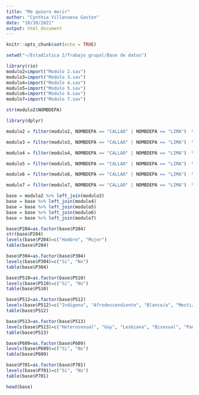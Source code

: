 ```yaml
---
title: "Me quiero morir"
author: "Cynthia Villanueva Gaston"
date: "10/30/2021"
output: html_document
---
```


```r
knitr::opts_chunk$set(echo = TRUE)
```

```r
setwd("~/Estadística 2/Trabajo grupal/Base de datos")
```

```r
library(rio)
modulo2=import("Modulo 2.sav")
modulo3=import("Modulo 3.sav")
modulo4=import("Modulo 4.sav")
modulo5=import("Modulo 5.sav")
modulo6=import("Modulo 6.sav")
modulo7=import("Modulo 7.sav")
```

```r
str(modulo2$NOMBDEPA)
```

```r
library(dplyr)
```

```r
modulo2 = filter(modulo2, NOMBDEPA == "CALLAO" | NOMBDEPA == "LIMA")  %>%  select(., NOMBDEPA, VIVIENDA, HOGAR, CODPERSO, P204, P205_A) 
```

```r
modulo3 = filter(modulo3, NOMBDEPA == "CALLAO" | NOMBDEPA == "LIMA")  %>%  select(., NOMBDEPA, VIVIENDA, HOGAR, CODPERSO, P304,P315_1,P315_2, P315_3, P315_4, P315_5, P315_6, P315_7, P315_8, P315_9, P315_10) 
```

```r
modulo4 = filter(modulo4, NOMBDEPA == "CALLAO" | NOMBDEPA == "LIMA")  %>%  select(., NOMBDEPA, VIVIENDA, HOGAR, CODPERSO, P401_1, P401_2, P401_3, P401_4, P401_5, P408_1, P408_2, P408_3,P408_4, P408_5, P408_6 ) 
```

```r
modulo5 = filter(modulo5, NOMBDEPA == "CALLAO" | NOMBDEPA == "LIMA")  %>%  select(., NOMBDEPA, VIVIENDA, HOGAR, CODPERSO, P501, P510, P512, P513  ) 
```

```r
modulo6 = filter(modulo6, NOMBDEPA == "CALLAO" | NOMBDEPA == "LIMA")  %>%  select(., NOMBDEPA, VIVIENDA, HOGAR, CODPERSO, P604_1, P604_2, P604_3, P604_4, P604_5, P604_6, P604_7, P604_8, P604_9, P604_10, P604_11, P609, P611, P614_MON, P614_ESP, P615_MON, P615_ESP, P616_MON, P616_ESP) 
```

```r
modulo7 = filter(modulo7, NOMBDEPA == "CALLAO" | NOMBDEPA == "LIMA")  %>%  select(., NOMBDEPA, VIVIENDA, HOGAR, CODPERSO, P701)
```

```r
base = modulo2 %>% left_join(modulo3)
base = base %>% left_join(modulo4)
base = base %>% left_join(modulo5)
base = base %>% left_join(modulo6)
base = base %>% left_join(modulo7)
```


```r
base$P204=as.factor(base$P204)
str(base$P204)
levels(base$P204)=c("Hombre", "Mujer")
table(base$P204)
```

```r
base$P304=as.factor(base$P304)
levels(base$P304)=c("Si", "No")
table(base$P304)
```

```r
base$P510=as.factor(base$P510)
levels(base$P510)=c("Si", "No")
table(base$P510)
```

```r
base$P512=as.factor(base$P512)
levels(base$P512)=c("Indígena", "Afrodescendiente", "Blanco/a", "Mestizo/a", "Grupo étnico", "Otro", "No sabe")
table(base$P512)
```

```r
base$P513=as.factor(base$P513)
levels(base$P513)=c("Heterosexual", "Gay", "Lesbiana", "Bisexual", "Pansexual", "Asexual", "Otro", "No sabe")
table(base$P513)
```

```r
base$P609=as.factor(base$P609)
levels(base$P609)=c("Si", "No")
table(base$P609)
```

```r
base$P701=as.factor(base$P701)
levels(base$P701)=c("Si", "No")
table(base$P701)
```

```r
head(base)
```

